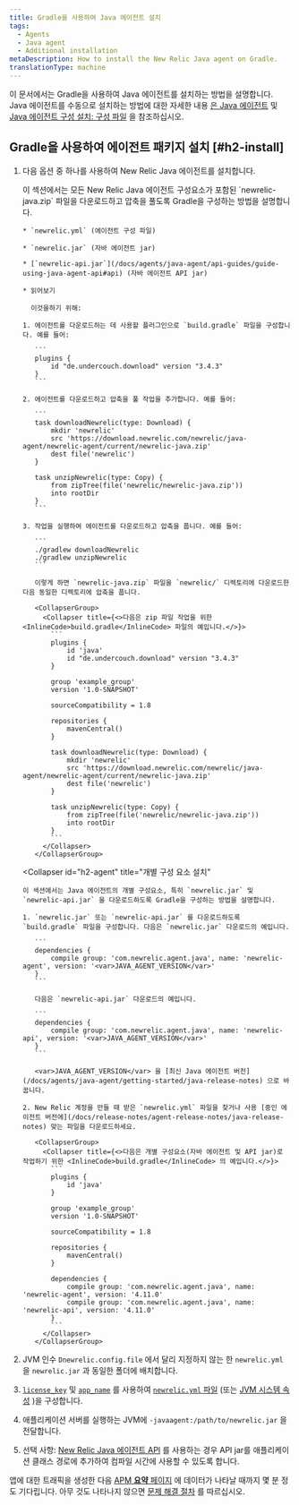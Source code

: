 ```yaml
---
title: Gradle을 사용하여 Java 에이전트 설치
tags:
  - Agents
  - Java agent
  - Additional installation
metaDescription: How to install the New Relic Java agent on Gradle.
translationType: machine
---
```


이 문서에서는 Gradle을 사용하여 Java 에이전트를 설치하는 방법을 설명합니다. Java 에이전트를 수동으로 설치하는 방법에 대한 자세한 내용 [은 Java 에이전트](/docs/agents/java-agent/installation/install-java-agent) 및 [Java 에이전트 구성 설치: 구성 파일](/docs/agents/java-agent/configuration/java-agent-configuration-config-file) 을 참조하십시오.

## Gradle을 사용하여 에이전트 패키지 설치 [#h2-install]

1. 다음 옵션 중 하나를 사용하여 New Relic Java 에이전트를 설치합니다.

   <CollapserGroup>
     <Collapser
       id="h2-zip"
       title="전체 에이전트 패키지 설치"
     >
       이 섹션에서는 모든 New Relic Java 에이전트 구성요소가 포함된 `newrelic-java.zip` 파일을 다운로드하고 압축을 풀도록 Gradle을 구성하는 방법을 설명합니다.

       * `newrelic.yml` (에이전트 구성 파일)

       * `newrelic.jar` (자바 에이전트 jar)

       * [`newrelic-api.jar`](/docs/agents/java-agent/api-guides/guide-using-java-agent-api#api) (자바 에이전트 API jar)

       * 읽어보기

         이것을하기 위해:

       1. 에이전트를 다운로드하는 데 사용할 플러그인으로 `build.gradle` 파일을 구성합니다. 예를 들어:

          ```
          plugins {
              id "de.undercouch.download" version "3.4.3"
          }
          ```

       2. 에이전트를 다운로드하고 압축을 풀 작업을 추가합니다. 예를 들어:

          ```
          task downloadNewrelic(type: Download) {
              mkdir 'newrelic'
              src 'https://download.newrelic.com/newrelic/java-agent/newrelic-agent/current/newrelic-java.zip'
              dest file('newrelic')
          }

          task unzipNewrelic(type: Copy) {
              from zipTree(file('newrelic/newrelic-java.zip'))
              into rootDir
          }
          ```

       3. 작업을 실행하여 에이전트를 다운로드하고 압축을 풉니다. 예를 들어:

          ```
          ./gradlew downloadNewrelic
          ./gradlew unzipNewrelic
          ```

          이렇게 하면 `newrelic-java.zip` 파일을 `newrelic/` 디렉토리에 다운로드한 다음 동일한 디렉토리에 압축을 풉니다.

          <CollapserGroup>
            <Collapser title={<>다음은 zip 파일 작업을 위한 <InlineCode>build.gradle</InlineCode> 파일의 예입니다.</>}>
              ```
              plugins {
                  id 'java'
                  id "de.undercouch.download" version "3.4.3"
              }

              group 'example_group'
              version '1.0-SNAPSHOT'

              sourceCompatibility = 1.8

              repositories {
                  mavenCentral()
              }

              task downloadNewrelic(type: Download) {
                  mkdir 'newrelic'
                  src 'https://download.newrelic.com/newrelic/java-agent/newrelic-agent/current/newrelic-java.zip'
                  dest file('newrelic')
              }

              task unzipNewrelic(type: Copy) {
                  from zipTree(file('newrelic/newrelic-java.zip'))
                  into rootDir
              }
              ```
            </Collapser>
          </CollapserGroup>
     </Collapser>

     <Collapser
       id="h2-agent"
       title="개별 구성 요소 설치"
     >
       이 섹션에서는 Java 에이전트의 개별 구성요소, 특히 `newrelic.jar` 및 `newrelic-api.jar` 을 다운로드하도록 Gradle을 구성하는 방법을 설명합니다.

       1. `newrelic.jar` 또는 `newrelic-api.jar` 를 다운로드하도록 `build.gradle` 파일을 구성합니다. 다음은 `newrelic.jar` 다운로드의 예입니다.

          ```
          dependencies {
              compile group: 'com.newrelic.agent.java', name: 'newrelic-agent', version: '<var>JAVA_AGENT_VERSION</var>'
          }
          ```

          다음은 `newrelic-api.jar` 다운로드의 예입니다.

          ```
          dependencies {
              compile group: 'com.newrelic.agent.java', name: 'newrelic-api', version: '<var>JAVA_AGENT_VERSION</var>'
          }
          ```

          <var>JAVA_AGENT_VERSION</var> 을 [최신 Java 에이전트 버전](/docs/agents/java-agent/getting-started/java-release-notes) 으로 바꿉니다.

       2. New Relic 계정을 만들 때 받은 `newrelic.yml` 파일을 찾거나 사용 [중인 에이전트 버전에](/docs/release-notes/agent-release-notes/java-release-notes) 맞는 파일을 다운로드하세요.

          <CollapserGroup>
            <Collapser title={<>다음은 개별 구성요소(자바 에이전트 및 API jar)로 작업하기 위한 <InlineCode>build.gradle</InlineCode> 의 예입니다.</>}>
              ```
              plugins {
                  id 'java'
              }

              group 'example_group'
              version '1.0-SNAPSHOT'

              sourceCompatibility = 1.8

              repositories {
                  mavenCentral()
              }

              dependencies {
                  compile group: 'com.newrelic.agent.java', name: 'newrelic-agent', version: '4.11.0'
                  compile group: 'com.newrelic.agent.java', name: 'newrelic-api', version: '4.11.0'
              }
              ```
            </Collapser>
          </CollapserGroup>
     </Collapser>
   </CollapserGroup>

2. JVM 인수 `Dnewrelic.config.file` 에서 달리 지정하지 않는 한 `newrelic.yml` 을 `newrelic.jar` 과 동일한 폴더에 배치합니다.

3. [`license_key`](/docs/accounts-partnerships/install-new-relic/account-setup/license-key) 및 [`app_name`](/docs/agents/java-agent/configuration/java-agent-configuration-config-file#cfg-app_name) 를 사용하여 [`newrelic.yml` 파일](/docs/agents/java-agent/configuration/java-agent-configuration-config-file) (또는 [JVM 시스템 속성](/docs/agents/java-agent/configuration/java-agent-configuration-config-file#General) )을 구성합니다.

4. 애플리케이션 서버를 실행하는 JVM에 `-javaagent:/path/to/newrelic.jar` 을 전달합니다.

5. 선택 사항: [New Relic Java 에이전트 API](/docs/agents/java-agent/custom-instrumentation/java-agent-api) 를 사용하는 경우 API jar를 애플리케이션 클래스 경로에 추가하여 컴파일 시간에 사용할 수 있도록 합니다.

앱에 대한 트래픽을 생성한 다음 [APM **요약** 페이지](/docs/applications-menu/applications-overview) 에 데이터가 나타날 때까지 몇 분 정도 기다립니다. 아무 것도 나타나지 않으면 [문제 해결 절차](/docs/agents/java-agent/troubleshooting/no-data-appears-java) 를 따르십시오.